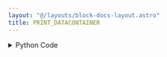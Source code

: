 ```yaml
---
layout: "@/layouts/block-docs-layout.astro"
title: PRINT_DATACONTAINER
---
```



<PythonDocsDisplay docstring={docstring} />
<AppDisplay app={app} blockName="PRINT_DATACONTAINER" client:visible />

<details>
<summary>Python Code</summary>
```python
from flojoy import flojoy, DataContainer, TextBlob


@flojoy()
def PRINT_DATACONTAINER(
    default: DataContainer,
) -> TextBlob:
    """The PRINT_DATACONTAINER node returns a TextBlob containing input DataContainer information.

    Must use the TEXT_VIEW node to view the text.

    Returns
    -------
    DataContainer
        TextBlob: Input datacontainer information
    """

    return TextBlob(text_blob=str(default))

```
[Find this Flojoy Block on GitHub](https://github.com/flojoy-ai/blocks/blob/main/blocks/EXTRACTORS/DEBUGGING/PRINT_DATACONTAINER/PRINT_DATACONTAINER.py)
</details>


## Example

